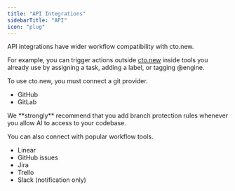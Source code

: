 ```yaml
---
title: "API Integrations"
sidebarTitle: "API"
icon: "plug"
---
```


API integrations have wider workflow compatibility with cto.new.

For example, you can trigger actions outside [cto.new](http://cto.new) inside tools you already use by assigning a task, adding a label, or tagging @engine.

To use cto.new, you must connect a git provider.

- GitHub
- GitLab

<Warning>
  We **strongly** recommend that you add branch protection rules whenever you allow AI to access to your codebase.
</Warning>

You can also connect with popular workflow tools.

- Linear
- GitHub issues
- Jira
- Trello
- Slack (notification only)